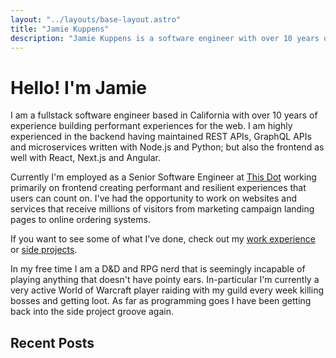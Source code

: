 ```yaml
---
layout: "../layouts/base-layout.astro"
title: "Jamie Kuppens"
description: "Jamie Kuppens is a software engineer with over 10 years of experience building for the web."
---
```


# Hello! I'm Jamie

I am a fullstack software engineer based in California with over 10 years of experience building
performant experiences for the web. I am highly experienced in the backend having maintained REST
APIs, GraphQL APIs and microservices written with Node.js and Python; but also the frontend as well
with React, Next.js and Angular.

Currently I'm employed as a Senior Software Engineer at [This Dot](https://www.thisdot.co/) working
primarily on frontend creating performant and resilient experiences that users can count on. I've
had the opportunity to work on websites and services that receive millions of visitors from
marketing campaign landing pages to online ordering systems.

If you want to see some of what I've done, check out my [work experience](/work-experience) or [side
projects](/projects).

In my free time I am a D&D and RPG nerd that is seemingly incapable of playing anything that doesn't
have pointy ears. In-particular I'm currently a very active World of Warcraft player raiding with my
guild every week killing bosses and getting loot. As far as programming goes I have been getting
back into the side project groove again.

## Recent Posts
